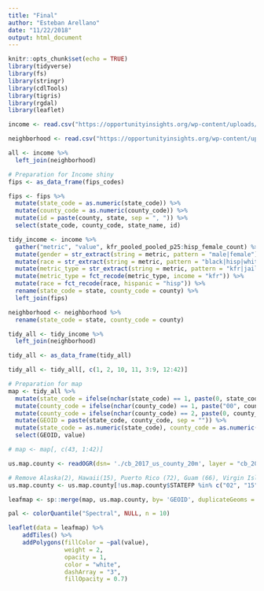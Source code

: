 ```yaml
---
title: "Final"
author: "Esteban Arellano"
date: "11/22/2018"
output: html_document
---
```


```r
knitr::opts_chunk$set(echo = TRUE)
library(tidyverse)
library(fs)
library(stringr)
library(cdlTools)
library(tigris)
library(rgdal)
library(leaflet)

income <- read.csv("https://opportunityinsights.org/wp-content/uploads/2018/10/county_outcomes_simple.csv")

neighborhood <- read.csv("https://opportunityinsights.org/wp-content/uploads/2018/10/cty_covariates.csv")

all <- income %>%
  left_join(neighborhood)

```

```r
# Preparation for Income shiny
fips <- as_data_frame(fips_codes)

fips <- fips %>%
  mutate(state_code = as.numeric(state_code)) %>%
  mutate(county_code = as.numeric(county_code)) %>%
  mutate(id = paste(county, state, sep = ", ")) %>%
  select(state_code, county_code, state_name, id)

tidy_income <- income %>%
  gather("metric", "value", kfr_pooled_pooled_p25:hisp_female_count) %>%
  mutate(gender = str_extract(string = metric, pattern = "male|female")) %>%
  mutate(race = str_extract(string = metric, pattern = "black|hisp|white")) %>%
  mutate(metric_type = str_extract(string = metric, pattern = "kfr|jail|count")) %>%
  mutate(metric_type = fct_recode(metric_type, income = "kfr")) %>%
  mutate(race = fct_recode(race, hispanic = "hisp")) %>%
  rename(state_code = state, county_code = county) %>%
  left_join(fips)

neighborhood <- neighborhood %>%
  rename(state_code = state, county_code = county)

tidy_all <- tidy_income %>%
  left_join(neighborhood)

tidy_all <- as_data_frame(tidy_all)

tidy_all <- tidy_all[, c(1, 2, 10, 11, 3:9, 12:42)]
```

```r
# Preparation for map
map <- tidy_all %>%
  mutate(state_code = ifelse(nchar(state_code) == 1, paste(0, state_code, sep = ""), state_code)) %>%
  mutate(county_code = ifelse(nchar(county_code) == 1, paste("00", county_code, sep = ""), county_code)) %>%
  mutate(county_code = ifelse(nchar(county_code) == 2, paste(0, county_code, sep = ""), county_code)) %>%
  mutate(GEOID = paste(state_code, county_code, sep = "")) %>%
  mutate(state_code = as.numeric(state_code), county_code = as.numeric(county_code)) %>%
  select(GEOID, value)

# map <- map[, c(43, 1:42)]

us.map.county <- readOGR(dsn= './cb_2017_us_county_20m', layer = "cb_2017_us_county_20m", stringsAsFactors = FALSE)

# Remove Alaska(2), Hawaii(15), Puerto Rico (72), Guam (66), Virgin Islands (78), American Samoa (60) Mariana Islands (69), Micronesia (64), Marshall Islands (68), Palau (70), Minor Islands (74)
us.map.county <- us.map.county[!us.map.county$STATEFP %in% c("02", "15", "72", "66", "78", "60", "69","64", "68", "70", "74", "81", "84", "86", "87", "89", "71", "76","95", "79"),]

leafmap <- sp::merge(map, us.map.county, by= 'GEOID', duplicateGeoms = TRUE)

pal <- colorQuantile("Spectral", NULL, n = 10)

leaflet(data = leafmap) %>% 
    addTiles() %>%
    addPolygons(fillColor = ~pal(value),
                weight = 2,
                opacity = 1,
                color = "white",
                dashArray = "3",
                fillOpacity = 0.7)
```

